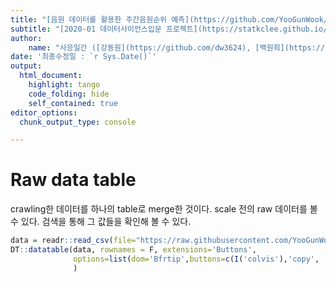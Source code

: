 ```yaml
---
title: "[음원 데이터를 활용한 주간음원순위 예측](https://github.com/YooGunWook/1nurse4stat)"
subtitle: "[2020-01 데이터사이언스입문 프로젝트](https://statkclee.github.io/ds-intro-2020/)"
author: 
    name: "사응일간 ([강동원](https://github.com/dw3624), [백원희](https://github.com/Wonhee-baek), [오태환](https://github.com/dhxoghks95), [유건욱](https://github.com/YooGunWook), [이청파](https://github.com/leechungpa))"
date: '최종수정일 : `r Sys.Date()`'
output:
  html_document: 
    highlight: tango
    code_folding: hide
    self_contained: true
editor_options: 
  chunk_output_type: console

---
```


# Raw data table

crawling한 데이터를 하나의 table로 merge한 것이다. scale 전의 raw 데이터를 볼 수 있다. 검색을 통해 그 값들을 확인해 볼 수 있다. 

```r
data = readr::read_csv(file="https://raw.githubusercontent.com/YooGunWook/1nurse4stat/master/shiny/data/finalresult_graph_final_5.csv")
DT::datatable(data, rownames = F, extensions='Buttons',
              options=list(dom='Bfrtip',buttons=c(I('colvis'),'copy', 'csv', 'excel', 'pdf', 'print'))
              )
```

